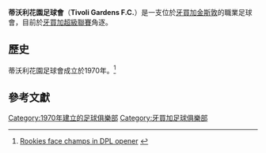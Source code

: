 {{Infobox football club
| clubname  = 蒂沃利花園
| image     = 
| fullname  = Tivoli Gardens Football Club
| nickname  = T.G.
| founded   = 1970年
| city      = [[牙買加|牙買加]][[金斯敦_(牙買加)|金斯敦]]
| ground    = Edward Seaga Sports Complex
| capacity  = 5,000
| chrtitle  = 主席
| chairman  = [[Edward_Seaga|Edward Seaga]]
| manager   = Brian Rose
| coach     = [[Admiral_Bailey|Glendon "Admiral" Bailey]]
| league    = [[牙買加超級聯賽|牙買加超級聯賽]]
| season    = 2018–19
| position  = 牙買超，第 7 位
| pattern_la1=|pattern_b1=_blackshoulders|pattern_ra1=
| leftarm1=ff8800|body1=ff8800|rightarm1=ff8800|shorts1=000000|socks1=ff8800
| kit_alt2      = Away
| pattern_la2   = 
| pattern_b2    = 
| pattern_ra2   = 
| pattern_sh2   = 
| pattern_so2   = 
| leftarm2      = white
| body2         = white
| rightarm2     = white
| shorts2       = 000000
| socks2        = ff8800
}}

'''蒂沃利花園足球會'''（'''Tivoli Gardens F.C.'''）是一支位於[[牙買加|牙買加]][[金斯敦|金斯敦]]的職業足球會，目前於[[牙買加超級聯賽|牙買加超級聯賽]]角逐。

==歷史==
蒂沃利花園足球會成立於1970年。<ref>[http://www.jamaicaobserver.com/sports/html/20090905T220000-0500_159058_OBS_LIONS_IN_TG_S_DEN_.asp Rookies face champs in DPL opener] {{webarchive|url=https://web.archive.org/web/20090909102514/http://jamaicaobserver.com/sports/html/20090905T220000-0500_159058_OBS_LIONS_IN_TG_S_DEN_.asp |date=2009-09-09 }} </ref>
==參考文獻==
{{Reflist}}
[[Category:1970年建立的足球俱樂部|Category:1970年建立的足球俱樂部]]
[[Category:牙買加足球俱樂部|Category:牙買加足球俱樂部]]